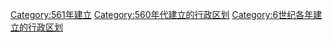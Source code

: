 [[Category:561年建立|Category:561年建立]]
[[Category:560年代建立的行政区划|Category:560年代建立的行政区划]]
[[Category:6世纪各年建立的行政区划|Category:6世纪各年建立的行政区划]]